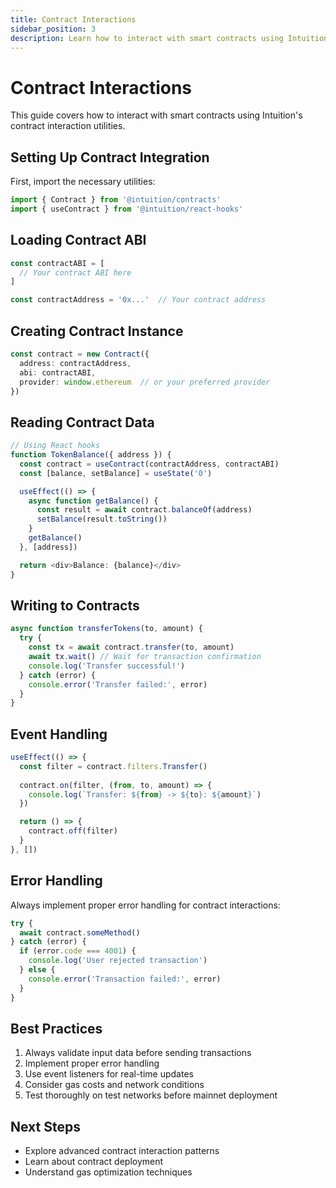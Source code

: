 ```yaml
---
title: Contract Interactions
sidebar_position: 3
description: Learn how to interact with smart contracts using Intuition
---
```


# Contract Interactions

This guide covers how to interact with smart contracts using Intuition's contract interaction utilities.

## Setting Up Contract Integration

First, import the necessary utilities:

```typescript
import { Contract } from '@intuition/contracts'
import { useContract } from '@intuition/react-hooks'
```

## Loading Contract ABI

```typescript
const contractABI = [
  // Your contract ABI here
]

const contractAddress = '0x...'  // Your contract address
```

## Creating Contract Instance

```typescript
const contract = new Contract({
  address: contractAddress,
  abi: contractABI,
  provider: window.ethereum  // or your preferred provider
})
```

## Reading Contract Data

```typescript
// Using React hooks
function TokenBalance({ address }) {
  const contract = useContract(contractAddress, contractABI)
  const [balance, setBalance] = useState('0')

  useEffect(() => {
    async function getBalance() {
      const result = await contract.balanceOf(address)
      setBalance(result.toString())
    }
    getBalance()
  }, [address])

  return <div>Balance: {balance}</div>
}
```

## Writing to Contracts

```typescript
async function transferTokens(to, amount) {
  try {
    const tx = await contract.transfer(to, amount)
    await tx.wait() // Wait for transaction confirmation
    console.log('Transfer successful!')
  } catch (error) {
    console.error('Transfer failed:', error)
  }
}
```

## Event Handling

```typescript
useEffect(() => {
  const filter = contract.filters.Transfer()
  
  contract.on(filter, (from, to, amount) => {
    console.log(`Transfer: ${from} -> ${to}: ${amount}`)
  })

  return () => {
    contract.off(filter)
  }
}, [])
```

## Error Handling

Always implement proper error handling for contract interactions:

```typescript
try {
  await contract.someMethod()
} catch (error) {
  if (error.code === 4001) {
    console.log('User rejected transaction')
  } else {
    console.error('Transaction failed:', error)
  }
}
```

## Best Practices

1. Always validate input data before sending transactions
2. Implement proper error handling
3. Use event listeners for real-time updates
4. Consider gas costs and network conditions
5. Test thoroughly on test networks before mainnet deployment

## Next Steps

- Explore advanced contract interaction patterns
- Learn about contract deployment
- Understand gas optimization techniques 